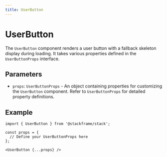 ```yaml
---
title: UserButton
---
```


# UserButton

The `UserButton` component renders a user button with a fallback skeleton display during loading. It takes various properties defined in the `UserButtonProps` interface.

## Parameters

- `props`: `UserButtonProps` - An object containing properties for customizing the `UserButton` component. Refer to `UserButtonProps` for detailed property definitions.

## Example

```tsx
import { UserButton } from '@stackframe/stack';

const props = {
  // Define your UserButtonProps here
};

<UserButton {...props} />
```
